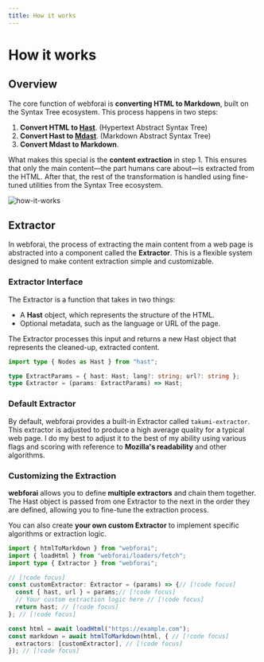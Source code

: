 ```yaml
---
title: How it works
---
```


# How it works

## Overview

The core function of webforai is **converting HTML to Markdown**, built on the Syntax Tree ecosystem. This process happens in two steps:

1. **Convert HTML to [Hast](https://github.com/syntax-tree/hast)**. (Hypertext Abstract Syntax Tree)
2. **Convert Hast to [Mdast](https://github.com/syntax-tree/mdast)**. (Markdown Abstract Syntax Tree)
3. **Convert Mdast to Markdown**.

What makes this special is the **content extraction** in step 1. This ensures that only the main content—the part humans care about—is extracted from the HTML.
After that, the rest of the transformation is handled using fine-tuned utilities from the Syntax Tree ecosystem.

![how-it-works](/images/how-it-works.svg)

## Extractor

In webforai, the process of extracting the main content from a web page is abstracted into a component called the **Extractor**.
This is a flexible system designed to make content extraction simple and customizable.

### Extractor Interface

The Extractor is a function that takes in two things:

- A **Hast** object, which represents the structure of the HTML.
- Optional metadata, such as the language or URL of the page.

The Extractor processes this input and returns a new Hast object that represents the cleaned-up, extracted content.

```ts twoslash
import type { Nodes as Hast } from "hast";

type ExtractParams = { hast: Hast; lang?: string; url?: string };
type Extractor = (params: ExtractParams) => Hast;
```

### Default Extractor

By default, webforai provides a built-in Extractor called `takumi-extractor`. This extractor is adjusted to produce a high average quality for a typical web page.
I do my best to adjust it to the best of my ability using various flags and scoring with reference to **Mozilla's readability** and other algorithms.

### Customizing the Extraction

**webforai** allows you to define **multiple extractors** and chain them together.
The Hast object is passed from one Extractor to the next in the order they are defined, allowing you to fine-tune the extraction process.

You can also create **your own custom Extractor** to implement specific algorithms or extraction logic.

```ts twoslash
import { htmlToMarkdown } from "webforai";
import { loadHtml } from "webforai/loaders/fetch";
import type { Extractor } from "webforai";

// [!code focus]
const customExtractor: Extractor = (params) => {// [!code focus]
  const { hast, url } = params;// [!code focus]
  // Your custom extraction logic here // [!code focus]
  return hast; // [!code focus]
}; // [!code focus]

const html = await loadHtml("https://example.com");
const markdown = await htmlToMarkdown(html, { // [!code focus]
  extractors: [customExtractor], // [!code focus]
}); // [!code focus]
```

